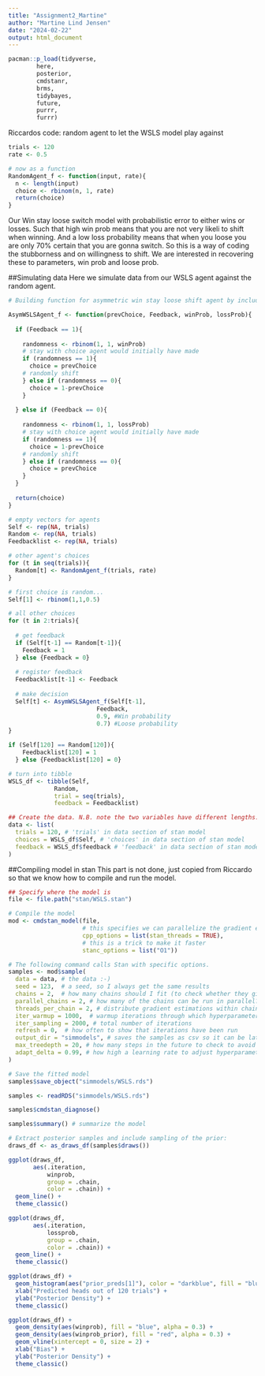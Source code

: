 ```yaml
---
title: "Assignment2_Martine"
author: "Martine Lind Jensen"
date: "2024-02-22"
output: html_document
---
```


```r
pacman::p_load(tidyverse,
        here,
        posterior,
        cmdstanr,
        brms, 
        tidybayes,
        future, 
        purrr, 
        furrr)
```

Riccardos code: random agent to let the WSLS model play against 
```r
trials <- 120
rate <- 0.5

# now as a function
RandomAgent_f <- function(input, rate){
  n <- length(input)
  choice <- rbinom(n, 1, rate)
  return(choice)
}
```

Our Win stay loose switch model with probabilistic error to either wins or losses. Such that high win prob means that you are not very likeli to shift when winning. And a low loss probability means that when you loose you are only 70% certain that you are gonna switch. So this is a way of coding the stubborness and on willingness to shift. We are interested in recovering these to parameters, win prob and loose prob.

##Simulating data
Here we simulate data from our WSLS agent against the random agent. 
```r
# Building function for asymmetric win stay loose shift agent by including probabilities for winning and loosing

AsymWSLSAgent_f <- function(prevChoice, Feedback, winProb, lossProb){
  
  if (Feedback == 1){
    
    randomness <- rbinom(1, 1, winProb)
    # stay with choice agent would initially have made
    if (randomness == 1){
      choice = prevChoice 
    # randomly shift
    } else if (randomness == 0){
      choice = 1-prevChoice
    }
      
  } else if (Feedback == 0){
    
    randomness <- rbinom(1, 1, lossProb)
    # stay with choice agent would initially have made
    if (randomness == 1){
      choice = 1-prevChoice
    # randomly shift
    } else if (randomness == 0){
      choice = prevChoice
    }
  }
  
  return(choice)
}

# empty vectors for agents
Self <- rep(NA, trials)
Random <- rep(NA, trials)
Feedbacklist <- rep(NA, trials)

# other agent's choices
for (t in seq(trials)){
  Random[t] <- RandomAgent_f(trials, rate)
}

# first choice is random...
Self[1] <- rbinom(1,1,0.5)

# all other choices
for (t in 2:trials){
  
  # get feedback
  if (Self[t-1] == Random[t-1]){
    Feedback = 1
  } else {Feedback = 0}
  
  # register feedback
  Feedbacklist[t-1] <- Feedback
  
  # make decision
  Self[t] <- AsymWSLSAgent_f(Self[t-1], 
                         Feedback,
                         0.9, #Win probability
                         0.7) #Loose probability
}

if (Self[120] == Random[120]){
    Feedbacklist[120] = 1
  } else {Feedbacklist[120] = 0}

# turn into tibble
WSLS_df <- tibble(Self,
             Random,
             trial = seq(trials),
             feedback = Feedbacklist)

```

```r
## Create the data. N.B. note the two variables have different lengths: 1 for n, n for h.
data <- list(
  trials = 120, # 'trials' in data section of stan model
  choices = WSLS_df$Self, # 'choices' in data section of stan model
  feedback = WSLS_df$feedback # 'feedback' in data section of stan model
)
```

##Compiling model in stan 
This part is not done, just copied from Riccardo so that we know how to compile and run the model. 
```r
## Specify where the model is
file <- file.path("stan/WSLS.stan")

# Compile the model
mod <- cmdstan_model(file, 
                     # this specifies we can parallelize the gradient estimations on multiple cores
                     cpp_options = list(stan_threads = TRUE), 
                     # this is a trick to make it faster
                     stanc_options = list("O1")) 

# The following command calls Stan with specific options.
samples <- mod$sample(
  data = data, # the data :-)
  seed = 123,  # a seed, so I always get the same results
  chains = 2,  # how many chains should I fit (to check whether they give the same results)
  parallel_chains = 2, # how many of the chains can be run in parallel?
  threads_per_chain = 2, # distribute gradient estimations within chain across multiple cores
  iter_warmup = 1000,  # warmup iterations through which hyperparameters (steps and step length) are adjusted
  iter_sampling = 2000, # total number of iterations
  refresh = 0,  # how often to show that iterations have been run
  output_dir = "simmodels", # saves the samples as csv so it can be later loaded
  max_treedepth = 20, # how many steps in the future to check to avoid u-turns
  adapt_delta = 0.99, # how high a learning rate to adjust hyperparameters during warmup
)

# Save the fitted model
samples$save_object("simmodels/WSLS.rds")
```

```r
samples <- readRDS("simmodels/WSLS.rds")
```

```r
samples$cmdstan_diagnose()
```

```r
samples$summary() # summarize the model
```

```r
# Extract posterior samples and include sampling of the prior:
draws_df <- as_draws_df(samples$draws())
```

```r
ggplot(draws_df, 
       aes(.iteration,
           winprob, 
           group = .chain, 
           color = .chain)) +
  geom_line() +
  theme_classic()
```

```r
ggplot(draws_df, 
       aes(.iteration,
           lossprob, 
           group = .chain, 
           color = .chain)) +
  geom_line() +
  theme_classic()
```

```r
ggplot(draws_df) +
  geom_histogram(aes("prior_preds[1]"), color = "darkblue", fill = "blue", alpha = 0.3) +
  xlab("Predicted heads out of 120 trials") +
  ylab("Posterior Density") +
  theme_classic()
```


```r
ggplot(draws_df) +
  geom_density(aes(winprob), fill = "blue", alpha = 0.3) +
  geom_density(aes(winprob_prior), fill = "red", alpha = 0.3) +
  geom_vline(xintercept = 0, size = 2) +
  xlab("Bias") +
  ylab("Posterior Density") +
  theme_classic()
```




















